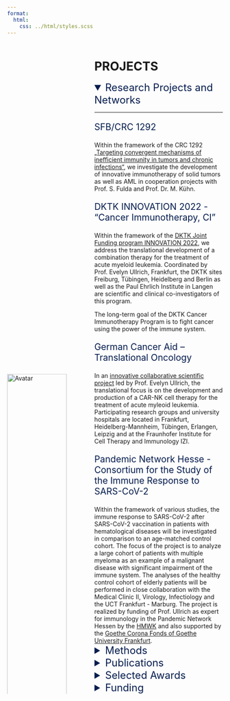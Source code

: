 ```yaml
---
format:
  html:
    css: ../html/styles.scss
---
```


<!-- screen inset broadens the display size of the text -->
::::: {.column-screen-inset-left}

<!-- columns is a container for different columns -->
:::: {.columns}

<!-- Adds image on the left margin -->
::: {.column width="30%"}
<img class="img-round" src="../img/Logo-Draft_ullrich_lab.png" alt="Avatar" style="width: 100%; overflow: hidden; top: 50%; -ms-transform: translateY(50%);
  transform: translateY(50%);">
:::

::: {.column width="5%"}
<!-- Spacing between columns -->
:::

<!-- Adds text on right column -->
::: {.column width="65%"}

# PROJECTS

<!-- container 'details' adds the unfoldable title -->
<details open>
  <summary style="color: #061d4e; font-size:170%">Research Projects and Networks</summary>
    ---
<p style="color: #061d4e; font-size:150%">SFB/CRC 1292</p>
Within the framework of the CRC 1292 [„Targeting convergent mechanisms of inefficient immunity in tumors and chronic infections“](https://sfb1292.uni-mainz.de/), we investigate the development of innovative immunotherapy of solid tumors as well as AML in cooperation projects with Prof. S. Fulda and Prof. Dr. M. Kühn.


<p style="color: #061d4e; font-size:150%">DKTK INNOVATION 2022 - "Cancer Immunotherapy, CI"</p>
Within the framework of the [DKTK Joint Funding program INNOVATION 2022](https://dktk.dkfz.de/forschung/joint-funding-programm), we address the translational development of a combination therapy for the treatment of acute myeloid leukemia. Coordinated by Prof. Evelyn Ullrich, Frankfurt, the DKTK sites Freiburg, Tübingen, Heidelberg and Berlin as well as the Paul Ehrlich Institute in Langen are scientific and clinical co-investigators of this program.

The long-term goal of the DKTK Cancer Immunotherapy Program is to fight cancer using the power of the immune system.


<p style="color: #061d4e; font-size:150%">German Cancer Aid – Translational Oncology</p>
In an [innovative collaborative scientific project](https://www.krebshilfe.de/forschen/projekte/foerderschwerpunkte/translationale-onkologie/) led by Prof. Evelyn Ullrich, the translational focus is on the development and production of a CAR-NK cell therapy for the treatment of acute myleoid leukemia. Participating research groups and university hospitals are located in Frankfurt, Heidelberg-Mannheim, Tübingen, Erlangen, Leipzig and at the Fraunhofer Institute for Cell Therapy and Immunology IZI.


<p style="color: #061d4e; font-size:150%">Pandemic Network Hesse - Consortium for the Study of the Immune Response to SARS-CoV-2</p>
Within the framework of various studies, the immune response to SARS-CoV-2 after SARS-CoV-2 vaccination in patients with hematological diseases will be investigated in comparison to an age-matched control cohort. The focus of the project is to analyze a large cohort of patients with multiple myeloma as an example of a malignant disease with significant impairment of the immune system. The analyses of the healthy control cohort of elderly patients will be performed in close collaboration with the Medical Clinic II, Virology, Infectiology and the UCT Frankfurt - Marburg. The project is realized by funding of Prof. Ullrich as expert for immunology in the Pandemic Network Hessen by the [HMWK](https://pandemienetzwerk-hessen.de/projekte/konsortium-zum-studium-der-immunantwort-gegenueber-sars-cov-2-projektteil-b/) and also supported by the [Goethe Corona Fonds of Goethe University Frankfurt](https://www.uni-frankfurt.de/89709721/Bisher_gef%C3%B6rderte_Forschungsprojekte_aus_dem_Goethe_Corona_Fonds).
</details>

<details>
  <summary style="color: #061d4e; font-size:170%">Methods</summary>
    ---
<p style="color: #061d4e; font-size:150%">Cellular Immunotherapy</p>
- Viral and non-viral genetic modification of immune and tumor cells using CRISPR/Cas9, Sleeping Beauty and viral vectors (LV/αRV)
- Characterization of T cell, NK cell, and ILC subpopulations and immune cell products
- Molecular biological analyses and protein biochemistry
- Optimization of immune cell expansion and immunomodulation
- Development of innovative CAR immune cell products
- Preparation of GMP manufacturing processes
- Clinical studies in the field of cellular immunotherapy

  
<p style="color: #061d4e; font-size:150%">Immuno Oncology</p>
- Advanced 2D/3D/4D models for evaluation of immunotherapies
- Models for the analysis of patho-mechanisms of GVL and GVHD
- Models for development of combination therapies

<p style="color: #061d4e; font-size:150%">Optical Imaging Technology</p>
- Advanced 2D/3D/4D models for evaluation of immunotherapies
- Models for the analysis of patho-mechanisms of GVL and GVHD
- Models for development of combination therapies
    
<p style="color: #061d4e; font-size:150%">Immunodiagnostics</p>
- Immune reconstitution after stem cell transplantation
- Functional immune diagnostics
- Transcriptome and proteome analyses on single cell level
- Biomarker and microbiome analyses

</details>

<details>
  <summary style="color: #061d4e; font-size:170%">Publications</summary>
    ---
[Link to PubMed of Prof. Dr. Evelyn Ullrich](Award by the Gutermuth Foundation 2023)
</details>


<details>
  <summary style="color: #061d4e; font-size:170%">Selected Awards</summary>
    ---
<p style="color: #061d4e; font-size:150%">Award by the Gutermuth Foundation 2023</p>
Science award to Prof. Evelyn Ullrich for her successful activities in the field of cell therapy development. 
[Further information](https://www.gutermuth-stiftung.de/preise.html#Preis%202023)

<p style="color: #061d4e; font-size:150%">Award by the German Society for Gene Therapy (DG-GT)</p>
The recent work on CRISPR/Cas9-based gene editing of NK cells by the research group of Evelyn Ullrich, Frankfurt, and Toni Cathomen, Freiburg, was awarded "Paper of the Quarter 02/22".
[Further information](https://www.dg-gt.de/paper-of-the-quarter)

<p style="color: #061d4e; font-size:150%">Gilead-Research Award for CAR-NK cell therapy</p>
This Gilead award supports the promising and innovative research project of the Ullrich team. An independent panel of experts selected the best projects from numerous applications and provided the award winners with a total of 600,000 euros in funding.
[Further information](https://www.uct-frankfurt.de/ekfk/aktuelles/detail.html?tx_news_pi1%5Bnews%5D=435&cHash=c74a933cef82e1b3fb5c8e82351c0c21)

<p style="color: #061d4e; font-size:150%">Awards at the ASH, DGHO and EBMT Annual Meetings</p>
- “DGHO Best Abstract Award 2023” for Evelyn Ullrich & team
- “EBMT Best Young Oral Abstract Award” 2023 for Julia Campe (PhD-student Ullrich Lab)
- “ASH Abstract Achievement Award” 2022 at the Annual Meeting of the American Society of Hematology for Julius Enßle (Clinician Scientist in the SARS-CoV2 research project).
- "Springer Nature Poster Award" (Best Basic Science Poster Award) 2021 and "Best Young Abstract Award" 2021 at the Annual Meeting of the European Bone Marrow Transplantation Society (EBMT) for Tobias Bexte (Medical Doctoral Student Ullrich Lab).
- "Best Young Abstract Award" 2016 at the Annual Meeting of the European Society for Bone Marrow Transplantation (EBMT) for Sara Tognarelli (Postdoctoral Researcher Ullrich Lab).
</details>


<details>
  <summary style="color: #061d4e; font-size:170%">Funding</summary>
    ---
<div class="bodyimgstyle">
  <a href="https://wissenschaft.hessen.de/forschen/landesprogramm-loewe/loewe-im-ueberblick"><img src="../img/LOEWE_logo.png" alt="Avatar" style="width:30%; margin:10px;"></a>
  <a href="https://fci.health/en/"><img src="../img/FCI-Logo.png" alt="Avatar" style="width:20%; margin:10px;"></a>
  <a href="https://www.krebshilfe.de/"><img src="../img/1200px-Deutsche_Krebshilfe_Logo.svg.png" alt="Avatar" style="width:30%; margin:10px;"></a>
  <a href="https://www.wilhelm-sander-stiftung.de/"><img src="../img/wilhelm-sander-stiftung.png" alt="Avatar" style="width:30%; margin:10px;"></a>
  <a href="https://www.dfg.de/en"><img src="../img/dfg.png" alt="Avatar" style="width:30%; margin:10px;"></a>
  <a href="https://www.gutermuth-stiftung.de/"><img src="../img/Gutermuth-Stiftung-klein.png" alt="Avatar" style="width:10%; margin:10px;"></a>
  <a href="https://www.carreras-stiftung.de/"><img src="../img/jose_carreras.png" alt="Avatar" style="width:30%; margin:10px;"></a>
  <a href="https://menschen-fuer-kinder.de/"><img src="../img/menschen_fuer_kinder.png" alt="Avatar" style="width:20%; margin:10px;"></a>
  <a href="https://www.kassel-stiftung.de/"><img src="../img/alfons_gertrud_kassel.png" alt="Avatar" style="width:30%; margin:10px;"></a>
  <a href="https://crc1292.uni-mainz.de/"><img src="../img/csc.png" alt="Avatar" style="width:40%; margin:10px;"></a>
  <a href="https://dktk.dkfz.de/"><img src="../img/dktk.png" alt="Avatar" style="width:40%; margin:10px;"></a>
  <a href="https://www.uct-frankfurt.de/"><img src="../img/csm_LOGO_UCT_4c_fin_fb46359da9.png" alt="Avatar" style="width:30%; margin:10px;"></a>
  
</div>
</details>

:::
::::
:::::